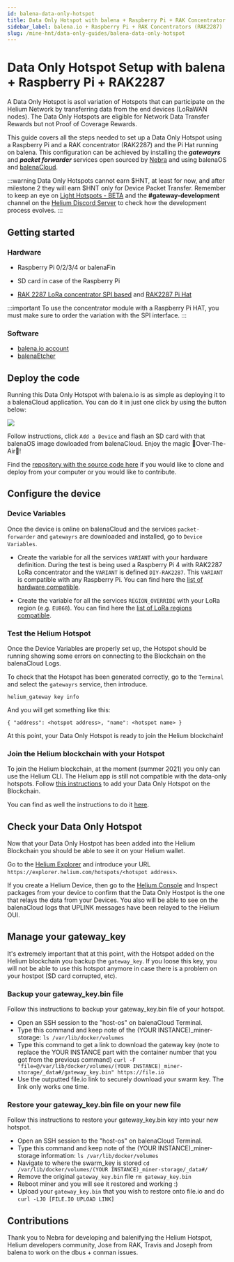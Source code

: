 ```yaml
---
id: balena-data-only-hotspot
title: Data Only Hotspot with balena + Raspberry Pi + RAK Concentrator RAK2287
sidebar_label: balena.io + Raspberry Pi + RAK Concentrators (RAK2287)
slug: /mine-hnt/data-only-guides/balena-data-only-hotspot
---
```

# Data Only Hotspot Setup with balena + Raspberry Pi + RAK2287


A Data Only Hotspot is asol variation of Hotspots that can participate on the
Helium Network by transferring data from the end devices (LoRaWAN nodes). The
Data Only Hotspots are eligible for Network Data Transfer Rewards but not Proof 
of Coverage Rewards.

This guide covers all the steps needed to set up a Data Only Hotspot using a
Raspberry Pi and a RAK concentrator (RAK2287) and the Pi Hat running on balena.
This configuration can be achieved by installing the ***gatewayrs*** and
***packet forwarder*** services open sourced by [Nebra](https://github.com/nebraltd)
and using balenaOS and [balenaCloud](https://balena.io).

:::warning
Data Only Hotspots cannot earn $HNT, at least for now, and after milestone 2
they will earn $HNT only for Device Packet Transfer. Remember to keep an eye on
[Light Hotspots - BETA](/mine-hnt/light-hotspots)
and the **#gateway-development** channel on the
[Helium Discord Server](https://discord.gg/helium) to check how the development
process evolves.
:::


## Getting started

### Hardware

* Raspberry Pi 0/2/3/4 or balenaFin
* SD card in case of the Raspberry Pi

* [RAK 2287 LoRa concentrator SPI based](https://store.rakwireless.com/products/rak2287-lpwan-gateway-concentrator-module) and [RAK2287 Pi Hat](https://store.rakwireless.com/products/rak2287-pi-hat)

:::important
To use the concentrator module with a Raspberry Pi HAT, you must make sure to 
order the variation with the SPI interface.
:::

### Software

* [balena.io account](https://dashboard.balena-cloud.com/) 
* [balenaEtcher](https://balena.io/etcher)


## Deploy the code

Running this Data Only Hotspot with balena.io is as simple as deploying it to a balenaCloud application. You can do it in just one click by using the button below:

[![](https://www.balena.io/deploy.png)](https://dashboard.balena-cloud.com/deploy?repoUrl=https://github.com/mpous/helium-data-hotspot)

Follow instructions, click `Add a Device` and flash an SD card with that balenaOS image dowloaded from balenaCloud. Enjoy the magic 🌟Over-The-Air🌟!

Find the [repository with the source code here](https://github.com/mpous/helium-data-hotspot) if you would like to clone and deploy from your computer or you would like to contribute.


## Configure the device

### Device Variables

Once the device is online on balenaCloud and the services `packet-forwarder` and `gatewayrs` are downloaded and installed, go to `Device Variables`.

* Create the variable for all the services `VARIANT` with your hardware definition. During the test is being used a Raspberry Pi 4 with RAK2287 LoRa concentrator and the `VARIANT` is defined `DIY-RAK2287`. This `VARIANT` is compatible with any Raspberry Pi. You can find here the [list of hardware compatible](https://github.com/NebraLtd/helium-hardware-definitions).

* Create the variable for all the services `REGION_OVERRIDE` with your LoRa region (e.g. `EU868`). You can find here the [list of LoRa regions compatible](https://github.com/NebraLtd/hm-pktfwd).


### Test the Helium Hotspot

Once the Device Variables are properly set up, the Hotspot should be running showing some errors on connecting to the Blockchain on the balenaCloud Logs.

To check that the Hotspot has been generated correctly, go to the `Terminal` and select the `gatewayrs` service, then introduce.

`helium_gateway key info`

And you will get something like this:

`{ "address": <hotspot address>, "name": <hotspot name> }`

At this point, your Data Only Hotspot is ready to join the Helium blockchain!

### Join the Helium blockchain with your Hotspot

To join the Helium blockchain, at the moment (summer 2021) you only can use the Helium CLI. The Helium app is still not compatible with the data-only hotspots. 
Follow [this instructions](https://github.com/mpous/helium-data-hotspot/#join-the-helium-blockchain-with-your-data-only-hotspot) to add your Data Only Hotspot on the Blockchain.

You can find as well the instructions to do it [here](https://github.com/mpous/helium-data-hotspot/#join-the-helium-blockchain-with-your-data-only-hotspot).

## Check your Data Only Hotspot

Now that your Data Only Hostpot has been added into the Helium Blockchain you should be able to see it on your Helium wallet.

Go to the [Helium Explorer](https://explorer.helium.com/) and introduce your URL `https://explorer.helium.com/hotspots/<hotspot address>`.

If you create a Helium Device, then go to the [Helium Console](https://console.helium.com) and Inspect packages from your device to confirm that the Data Only Hostpot is the one that relays the data from your Devices.
You also will be able to see on the balenaCloud logs that UPLINK messages have been relayed to the Helium OUI.


## Manage your gateway_key

It's extremely important that at this point, with the Hotspot added on the Helium blockchain you backup the `gateway_key`. 
If you loose this key, you will not be able to use this hotspot anymore in case there is a problem on your hostpot (SD card corrupted, etc).


### Backup your gateway_key.bin file

Follow this instructions to backup your gateway_key.bin file of your hotspot.

* Open an SSH session to the "host-os" on balenaCloud Terminal.
* Type this command and keep note of the (YOUR INSTANCE)_miner-storage: `ls /var/lib/docker/volumes`
* Type this command to get a link to download the gateway key (note to replace the YOUR INSTANCE part with the container number that you got from the previous command) `curl -F "file=@/var/lib/docker/volumes/(YOUR INSTANCE)_miner-storage/_data#/gateway_key.bin" https://file.io`
* Use the outputted file.io link to securely download your swarm key. The link only works one time.

### Restore your gateway_key.bin file on your new file

Follow this instructions to restore your gateway_key.bin key into your new hotspot.

* Open an SSH session to the "host-os" on balenaCloud Terminal.
* Type this command and keep note of the (YOUR INSTANCE)_miner-storage information: `ls /var/lib/docker/volumes`
* Navigate to where the swarm_key is stored `cd /var/lib/docker/volumes/(YOUR INSTANCE)_miner-storage/_data#/`
* Remove the original `gateway_key.bin` file `rm gateway_key.bin`
* Reboot miner and you will see it restored and working :)
* Upload your `gateway_key.bin` that you wish to restore onto file.io and do `curl -LJO [FILE.IO UPLOAD LINK]`

## Contributions

Thank you to Nebra for developing and balenifying the Helium Hotspot, Helium developers community, Jose from RAK, Travis and Joseph from balena to work on the dbus + conman issues.
